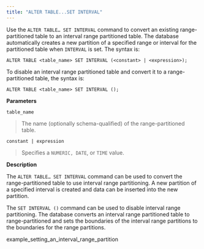 ```yaml
---
title: "ALTER TABLE...SET INTERVAL"
---
```


<div id="alter_table_set_interval" class="registered_link"></div>


Use the `ALTER TABLE… SET INTERVAL` command to convert an existing range-partitioned table to an interval range partitioned table. The database automatically creates a new partition of a specified range or interval for the partitioned table when `INTERVAL` is set. The syntax is:

``` text
ALTER TABLE <table_name> SET INTERVAL (<constant> | <expression>);
```

To disable an interval range partitioned table and convert it to a range-partitioned table, the syntax is:

``` text
ALTER TABLE <table_name> SET INTERVAL ();
```

**Parameters**

`table_name`

> The name (optionally schema-qualified) of the range-partitioned table.

`constant | expression`

> Specifies a `NUMERIC, DATE`, or `TIME` value.

**Description**

The `ALTER TABLE… SET INTERVAL` command can be used to convert the range-partitioned table to use interval range partitioning. A new partition of a specified interval is created and data can be inserted into the new partition.

The `SET INTERVAL ()` command can be used to disable interval range partitioning. The database converts an interval range partitioned table to range-partitioned and sets the boundaries of the interval range partitions to the boundaries for the range partitions.

<div class="toctree" data-maxdepth="3">

example_setting_an_interval_range_partition

</div>
